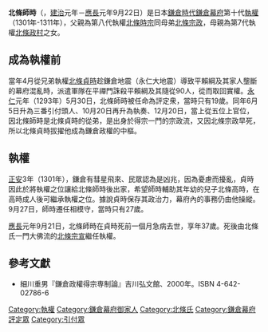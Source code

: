 {{japanese|japanese=北条 師時|kana=ほうじょう もろとき|romaji=Hōjō Morotoki|image=MOROTOKI777.PNG}}

'''北條師時'''（{{bd|1275年||1311年|11月3日|catIdx=Hōjō Morotoki}}，[[建治|建治]]元年－[[應長|應長]]元年9月22日）是日本[[鎌倉時代|鎌倉時代]][[鎌倉幕府|鎌倉幕府]]第十代[[執權|執權]]（1301年-1311年），父親為第八代執權[[北條時宗|北條時宗]]同母弟[[北條宗政|北條宗政]]，母親為第7代執權[[北條政村|北條政村]]之女。


==成為執權前==
當年4月從兄弟執權[[北條貞時|北條貞時]]趁鎌倉地震（永仁大地震）導致平賴綱及其家人壟斷的幕府混亂時，派遣軍隊在平禪門誅殺平賴綱及其隨從90人，從而取回實權。[[永仁|永仁]]元年（1293年）5月30日，北條師時被任命為評定衆，當時只有19歲。同年6月5日升為三番引付頭人、10月20日再升為執奏、12月20日，當上從五位上官位，因北條師時是北條貞時的從弟，是出身於得宗一門的宗政流，又因北條宗政早死，所以北條貞時拔擢他成為鎌倉政權的中樞。

==執權==
[[正安|正安]]3年（1301年），鎌倉有彗星飛來、民眾認為是凶兆，因為憂慮而擾亂，貞時因此於將執權之位讓給北條師時後出家，希望師時輔助其年幼的兒子北條高時，在高時成人後可繼承執權之位。據說貞時保存其政治力，幕府內的事務仍由他操縱。9月27日，師時遷任相模守，當時只有27歲。

[[應長|應長]]元年9月21日，北條師時在貞時死前一個月急病去世，享年37歲。死後由北條氏一門大佛流的[[北條宗宣|北條宗宣]]繼任執權。

== 參考文獻 ==
*細川重男『鎌倉政權得宗専制論』吉川弘文館、2000年。ISBN 4-642-02786-6


{{start box}}
{{succession box|title=[[鎌倉幕府|鎌倉幕府]][[執權|執權]]|before=[[北條貞時|北條貞時]]|after=[[北條宗宣|北條宗宣]]|years= 1301-1311}}
{{end box}}

{{DEFAULTSORT:Hōjō Morotoki}}
{{鎌倉幕府執權}}

{{Samurai-stub}}
[[Category:執權|Category:執權]]
[[Category:鎌倉幕府御家人|Category:鎌倉幕府御家人]]
[[Category:北條氏|Category:北條氏]]
[[Category:鎌倉幕府評定眾|Category:鎌倉幕府評定眾]]
[[Category:引付眾|Category:引付眾]]